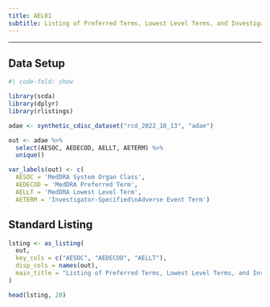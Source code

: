 ```yaml
---
title: AEL01
subtitle: Listing of Preferred Terms, Lowest Level Terms, and Investigator-Specified Adverse Event Terms
---
```


------------------------------------------------------------------------

::: panel-tabset
## Data Setup

```r
#| code-fold: show

library(scda)
library(dplyr)
library(rlistings)

adae <- synthetic_cdisc_dataset("rcd_2022_10_13", "adae")

out <- adae %>%
  select(AESOC, AEDECOD, AELLT, AETERM) %>%
  unique()

var_labels(out) <- c(
  AESOC = 'MedDRA System Organ Class',
  AEDECOD = 'MedDRA Preferred Term',
  AELLT = 'MedDRA Lowest Level Term',
  AETERM = 'Investigator-Specified\nAdverse Event Term')
```

## Standard Listing

```r
lsting <- as_listing(
  out,
  key_cols = c("AESOC", "AEDECOD", "AELLT"),
  disp_cols = names(out),
  main_title = "Listing of Preferred Terms, Lowest Level Terms, and Investigator-Specified Adverse Event Terms"
)

head(lsting, 20)
```
:::
